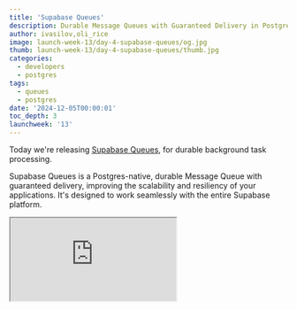 ```yaml
---
title: 'Supabase Queues'
description: Durable Message Queues with Guaranteed Delivery in Postgres
author: ivasilov,oli_rice
image: launch-week-13/day-4-supabase-queues/og.jpg
thumb: launch-week-13/day-4-supabase-queues/thumb.jpg
categories:
  - developers
  - postgres
tags:
  - queues
  - postgres
date: '2024-12-05T00:00:01'
toc_depth: 3
launchweek: '13'
---
```


Today we're releasing [Supabase Queues](/modules/queues), for durable background task processing.

Supabase Queues is a Postgres-native, durable Message Queue with guaranteed delivery, improving the scalability and resiliency of your applications. It's designed to work seamlessly with the entire Supabase platform.

<div className="video-container mb-8">
  <iframe
    className="w-full"
    src="https://www.youtube-nocookie.com/embed/miRQPbIJOuQ"
    title="Introducing Supabase Cron"
    allow="accelerometer; autoplay; clipboard-write; encrypted-media; fullscreen; gyroscope; picture-in-picture; web-share"
    allowfullscreen
  />
</div>

<Admonition>

Supabase Queues is built on the [pgmq](https://github.com/tembo-io/pgmq) extension by the team at [Tembo](https://github.com/tembo-io).

It's a Supabase policy to [support existing tools](/docs/guides/getting-started/architecture#support-existing-tools) wherever possible, and the Tembo team have generously licensed their extension with the OSI-compatible [PostgreSQL license](https://github.com/tembo-io/pgmq?tab=PostgreSQL-1-ov-file).

We're very thankful to all the contributors and we look forward to working with the Tembo community.

</Admonition>

## Supabase Queues Features

1. **Postgres Native**: <br />Built on top of the open source `pgmq` database extension, create and manage Queues with any Postgres tooling.
1. **Granular Authorization**: <br />Control client-side consumer access to Queues with API permissions and Row Level Security (RLS) policies.
1. **Guaranteed Message Delivery**: <br />Messages enqueued are guaranteed to be delivered to your consumers.
1. **Exactly Once Message Delivery**: <br />A Message is delivered exactly once to a consumer within a customizable visibility window.
1. **Queue Management and Monitoring**: <br />Create, manage, and monitor Queues and Messages in the Supabase Dashboard.
1. **Message Durability and Archival**: <br />Messages are stored in Postgres and you can choose to archive them for analytical or auditing purposes.
1. **Security or Granular Authorization**: <br />Native Postgres RLS support for granular access control.

## Why Do You Need Queues?

A Queue is used to manage and process tasks asynchronously. Typically, you use a Queue for long-running tasks to ensure that your application is robust. 

**For example, sending emails:**

Let's say you want to send a welcome email to a user after they register on your website. Instead of sending the email immediately within the registration process - which could slow down the user's experience - you can place the “email task” into a Queue.A separate email service can then process this task, sending the email without affecting the registration flow. Even better: if the email bounces then the task could "reappear" in the Queue to get processed again.

In this scenario, Queues have improved your application's _performance_ and _resilience_. Other cases include: 

- **Process tasks asynchronously**: offload time-consuming operations, like sending emails, processing images, and generating embeddings.
- **Communication between services:** decouple your services by passing messages through a central queue.
- **Load Balancing**: Distribute tasks evenly across multiple workers.


## Creating Queues

Queues can be created with the Dashboard or SQL.

<Admonition>
  For this section we'll focus on the Dashboard. You can refer to the
  [documentation](/docs/guides/queues/api) for SQL.
</Admonition>

### Types of Queues

Within the Dashboard you can create several types of queues:

<Img alt="Queue types" src="/images/blog/launch-week-13/day-4-supabase-queues/queue-types.jpg" />

**Basic Queues**: Simple, reliable queues with core functionality, ideal for most use cases. Messages are stored and processed within Postgres using standard transactional guarantees.

**Unlogged Queues**: Optimized for performance, unlogged queues avoid writing messages to disk, making them faster but less durable in case of a database crash. Suitable for transient or less critical workloads.

**Partitioned Queues** (coming soon): Designed for high throughput and scalability, partitioned queues distribute messages across multiple partitions, enabling parallel processing and more efficient load handling.

### Integration with Row-Level Security (RLS)

Supabase Queues are compatible with Postgres Row-Level Security policies, allowing fine-grained access control over Queue data. You can define RLS policies to restrict which users or roles can insert, select, update, or delete messages in specific queues.

## Adding Messages

Once your Queue is set up you can begin adding Messages.

<Img alt="Add a message" src="/images/blog/launch-week-13/day-4-supabase-queues/add-message.jpg" />

### Adding Messages from the Dashboard

Let's create a new Basic Queue and add a Message.

<Img
  alt="Create a queue"
  src="/images/blog/launch-week-13/day-4-supabase-queues/create-a-queue.jpg"
/>

<Img
  alt="Enqueue a message"
  src="/images/blog/launch-week-13/day-4-supabase-queues/add-message.jpg"
/>

<Img
  alt="Message details"
  src="/images/blog/launch-week-13/day-4-supabase-queues/add-message-modal.jpg"
/>

### Adding messages from the server

If you're [connecting](/docs/guides/database/connecting-to-postgres) to your Postgres database from a server, you can add messages using SQL from any Postgres client:

```sql
select * from pgmq.send(
  queue_name  => 'foo',
  msg         => '{ "hello": "world" }',
);
```

### Adding messages from the client

We have provided several functions that can be invoked from the [client libraries](/docs#client-libraries) if you need to add messages from a browser or mobile app. For example:

```tsx
import { createClient } from '@supabase/supabase-js'

const url = 'SUPABASE_URL'
const key = 'SUPABASE_ANON_KEY'

const queues = createClient(url, key, {
  db: { schema: 'pgmq_public' },
})

const { data, error } = await queues.rpc('send', {
  queue_name: 'foo',
  msg: '{ "hello": "world" }',
  delay: 30,
})

console.log('Message: ', data)
```

For security, this feature is [disabled by default](#security-and-permissions). There are several functions defined in the `pgmq_public` schema: `send`, `send_batch`, `read`, `pop`, `archive`, `delete`. You can find more details in the [docs](/docs/guides/queues/api).


## Security and Permissions

By default, Queues are only accessible via SQL and not exposed over the Supabase Data API. You can manage this in the Data API settings by [exposing the pgmq_public schema](/docs/guides/api/using-custom-schemas). If you expose this schema, you must use [Row Level Security](/docs/guides/database/postgres/row-level-security) (RLS) to manage access to your queues.

Beyond RLS, Postgres roles can be granted granular permissions to interact with Queues. 

For example, the following permissions allow authenticated users can fully manipulate messages, whereas anonymous users can only add/retrieve messages:

<Img
  alt="Queue permissions"
  src="/images/blog/launch-week-13/day-4-supabase-queues/permissions.jpg"
/>

The `postgres` and `service_role` roles receive permissions by default and should remain enabled for server-side operations.

## Monitoring Queues and Messages

You can use the Dashboard to inspect your Messages, including: status, number of retries, and payload. You can also postpone, archive, or delete messages at any time.

From the Queues page, just click on a Queue to inspect it. From there you can click on a message to see more details:

<Img
  alt="Message details"
  src="/images/blog/launch-week-13/day-4-supabase-queues/message-detail.jpg"
/>

### Try Supabase Queues Today

1. Visit the [Integrations page](https://supabase.com/dashboard/project/_/integrations) in your project.
2. Enable the **Queues** Postgres Module.
3. Create your first Queue.

<Img alt="Enable queues" src="/images/blog/launch-week-13/day-4-supabase-queues/integrations.jpg" />

## Postgres for Everything

Using Postgres for your Queue system keeps your stack lean and familiar. You can enqueue jobs within the same transaction that modifies related data, preventing inconsistencies and reducing the need for additional coordination. Postgres' robust indexing, JSONB support, and partitioning also enable scalable, high-performance queue management directly in your database.

By eliminating the need for separate infrastructure like RabbitMQ or Kafka, you reduce costs, streamline deployments, and leverage existing Postgres tools for monitoring, backups, and security. Features like Row-Level Security, rich SQL querying, and built-in archiving make Postgres a powerful, unified solution for both data storage and messaging.

